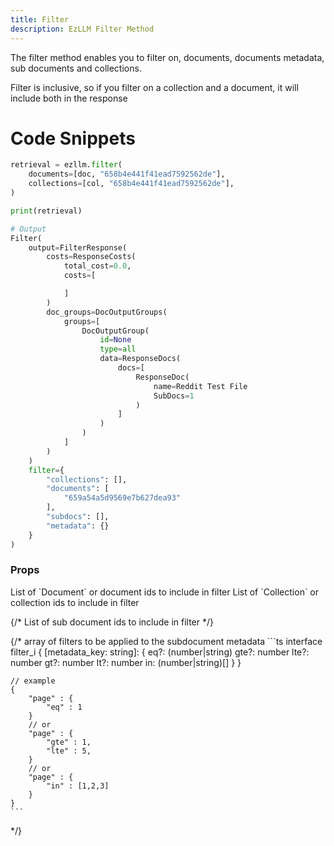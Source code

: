 ```yaml
---
title: Filter
description: EzLLM Filter Method 
---
```


The filter method enables you to filter on, documents, documents metadata, sub documents and collections.

Filter is inclusive, so if you filter on a collection and a document, it will include both in the response


# Code Snippets
```py
retrieval = ezllm.filter(
    documents=[doc, "658b4e441f41ead7592562de"],
    collections=[col, "658b4e441f41ead7592562de"],
)

print(retrieval)

# Output
Filter(
    output=FilterResponse(
        costs=ResponseCosts(
            total_cost=0.0,
            costs=[

            ]
        )
        doc_groups=DocOutputGroups(
            groups=[
                DocOutputGroup(
                    id=None
                    type=all
                    data=ResponseDocs(
                        docs=[
                            ResponseDoc(
                                name=Reddit Test File
                                SubDocs=1
                            )
                        ]
                    )
                )
            ]
        )
    )
    filter={
        "collections": [],
        "documents": [
            "659a54a5d9569e7b627dea93"
        ],
        "subdocs": [],
        "metadata": {}
    }
)

```

### Props
<ParamField path="documents" type="(string | Document)[]">
    List of `Document` or document ids to include in filter
</ParamField>

<ParamField path="collections" type="(string | Document)[]">
    List of `Collection` or collection ids to include in filter
</ParamField>

{/* <ParamField path="sub_documents" type="(string | SubDoc)[]">
    List of sub document ids to include in filter
</ParamField> */}

{/* <ParamField path="metadata" type="filter_i">
    array of filters to be applied to the subdocument metadata
    ```ts
    interface filter_i {
        [metadata_key: string]: {
            eq?: (number|string)
            gte?: number
            lte?: number
            gt?: number
            lt?: number
            in: (number|string)[]
        }
    }

    // example
    {
        "page" : {
            "eq" : 1
        }
        // or
        "page" : {
            "gte" : 1,
            "lte" : 5,
        }
        // or
        "page" : {
            "in" : [1,2,3]
        }
    }
    ```
</ParamField> */}

